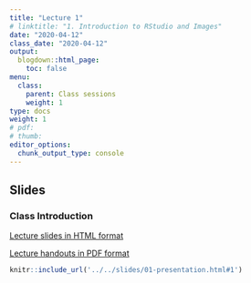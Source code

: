 ```yaml
---
title: "Lecture 1"
# linktitle: "1. Introduction to RStudio and Images"
date: "2020-04-12"
class_date: "2020-04-12"
output:
  blogdown::html_page:
    toc: false
menu:
  class:
    parent: Class sessions
    weight: 1
type: docs
weight: 1
# pdf: 
# thumb: 
editor_options: 
  chunk_output_type: console
---
```


## Slides

### Class Introduction

<a href="../../slides/01-presentation.html#1" target="_blank">Lecture slides in HTML format</a>

<a href="../../slides/01-presentation.pdf" target="_blank">Lecture handouts in PDF format</a>

```r
knitr::include_url('../../slides/01-presentation.html#1')
```

